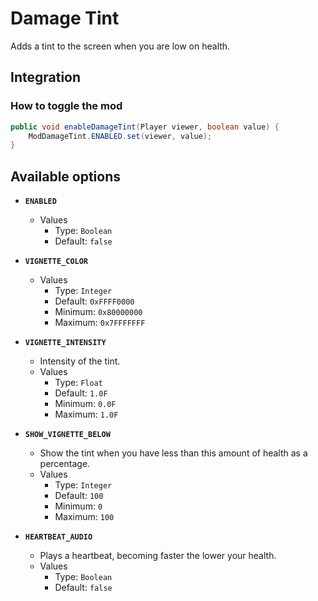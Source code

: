 # Damage Tint

Adds a tint to the screen when you are low on health.

## Integration

### How to toggle the mod

```java
public void enableDamageTint(Player viewer, boolean value) {
    ModDamageTint.ENABLED.set(viewer, value);
}
```

## Available options

- __`ENABLED`__
    - Values
        - Type: `Boolean`
        - Default: `false`

- __`VIGNETTE_COLOR`__
    - Values
        - Type: `Integer`
        - Default: `0xFFFF0000`
        - Minimum: `0x80000000`
        - Maximum: `0x7FFFFFFF`

- __`VIGNETTE_INTENSITY`__
    - Intensity of the tint.
    - Values
        - Type: `Float`
        - Default: `1.0F`
        - Minimum: `0.0F`
        - Maximum: `1.0F`

- __`SHOW_VIGNETTE_BELOW`__
    - Show the tint when you have less than this amount of health as a percentage.
    - Values
        - Type: `Integer`
        - Default: `100`
        - Minimum: `0`
        - Maximum: `100`

- __`HEARTBEAT_AUDIO`__
    - Plays a heartbeat, becoming faster the lower your health.
    - Values
        - Type: `Boolean`
        - Default: `false`

